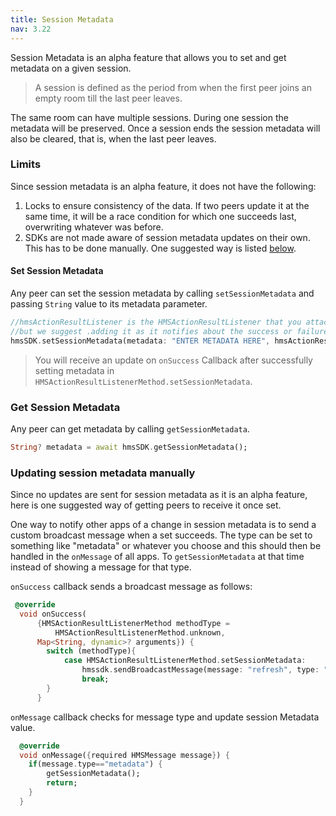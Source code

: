 ```yaml
---
title: Session Metadata
nav: 3.22
---
```


Session Metadata is an alpha feature that allows you to set and get metadata on a given session.

> A session is defined as the period from when the first peer joins an empty room till the last peer leaves. 

The same room can have multiple sessions. During one session the metadata will be preserved. Once a session ends the session metadata will also be cleared, that is, when the last peer leaves.

### Limits

Since session metadata is an alpha feature, it does not have the following:
1. Locks to ensure consistency of the data. If two peers update it at the same time, it will be a race condition for which one succeeds last, overwriting whatever was before.
2. SDKs are not made aware of session metadata updates on their own. This has to be done manually. One suggested way is listed [below](#updating-session-metadata-manually).

#### Set Session Metadata
Any peer can set the session metadata by calling `setSessionMetadata` and passing `String` value to its metadata parameter.

```dart
//hmsActionResultListener is the HMSActionResultListener that you attach, this is an optional parameter
//but we suggest .adding it as it notifies about the success or failure of the function call
hmsSDK.setSessionMetadata(metadata: "ENTER METADATA HERE", hmsActionResultListener: hmsActionResultListener);
```
> You will receive an update on `onSuccess` Callback after successfully setting metadata in `HMSActionResultListenerMethod.setSessionMetadata`.

### Get Session Metadata
Any peer can get metadata by calling `getSessionMetadata`.

```dart
String? metadata = await hmsSDK.getSessionMetadata();
```

### Updating session metadata manually

Since no updates are sent for session metadata as it is an alpha feature, here is one suggested way of getting peers to receive it once set.

One way to notify other apps of a change in session metadata is to send a custom broadcast message when a set succeeds. The type can be set to something like "metadata" or whatever you choose and this should then be handled in the `onMessage` of all apps. To `getSessionMetadata` at that time instead of showing a message for that type.

`onSuccess` callback sends a broadcast message as follows:

```dart
 @override
  void onSuccess(
      {HMSActionResultListenerMethod methodType =
          HMSActionResultListenerMethod.unknown,
      Map<String, dynamic>? arguments}) {
        switch (methodType){
            case HMSActionResultListenerMethod.setSessionMetadata:
                hmssdk.sendBroadcastMessage(message: "refresh", type: "metadata", hmsActionResultListener:hmsActionResultListener);
                break;
        }
      }
```

`onMessage` callback checks for message type and update session Metadata value.

```dart
  @override
  void onMessage({required HMSMessage message}) {
    if(message.type=="metadata") {
        getSessionMetadata();
        return;
    }
  }
```